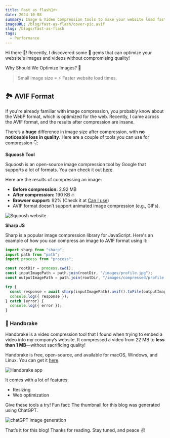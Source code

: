 ```yaml
---
title: Fast as flash🏃‍♂️‍➡️
date: 2024-10-08
summary: Image & Video Compression tools to make your website load faster
imageURL: /blog/fast-as-flash/cover-pic.avif
slug: /blogs/fast-as-flash
tags:
  - Performance
---
```



Hi there 👋! Recently, I discovered some 💎 gems that can optimize your website's images and videos without compromising quality!

Why Should We Optimize Images? 🤔

> Small image size = ⚡ Faster website load times.

<H2>🏞️ AVIF Format</H2>

If you're already familiar with image compression, you probably know about the WebP format, which is optimized for the web. Recently, I came across the AVIF format, and the results after compression are insane.

There’s a **huge** difference in image size after compression, with **no noticeable loss in quality**. Here are a couple of tools you can use for compression 👇:

**Squoosh Tool**

Squoosh is an open-source image compression tool by Google that supports a lot of formats. You can check it out [here](https://squoosh.app/).

Here are the results of compressing an image:

- **Before compression:** 2.92 MB
- **After compression:** 190 KB 🔥
- **Browser support:** 92% (Check it at [Can I use](https://caniuse.com/?search=avif))
- AVIF format doesn’t support animated image compression (e.g., GIFs).

![Squoosh website](/blog/fast-as-f**k-boi/squoosh.avif)

**Sharp JS**

Sharp is a popular image compression library for JavaScript. Here's an example of how you can compress an image to AVIF format using it:

```javascript title="compress.js"
import sharp from "sharp";
import path from "path";
import process from "process";

const rootDir = process.cwd();
const inputImagePath = path.join(rootDir, "/images/profile.jpg");
const outputImagePath = path.join(rootDir, "/images/compressed/profile.avif");

try {
  const response = await sharp(inputImagePath).avif().toFile(outputImagePath);
  console.log({ response });
} catch (error) {
  console.log({ error });
}
```

### 🎥 Handbrake

Handbrake is a video compression tool that I found when trying to embed a video into my company’s website. It compressed a video from 22 MB to **less than 1 MB**—without sacrificing quality!

Handbrake is free, open-source, and available for macOS, Windows, and Linux. You can get it [here](https://handbrake.fr/).

![Handbrake app](/blog/fast-as-flash/handbrake.avif)

It comes with a lot of features:

- Resizing
- Web optimization

Give these tools a try! Fun fact: The thumbnail for this blog was generated using ChatGPT.

![chatGPT image generation](/blog/fast-as-flash/chatgpt.avif)

That’s it for this blog! Thanks for reading. Stay tuned, and peace ✌️!
